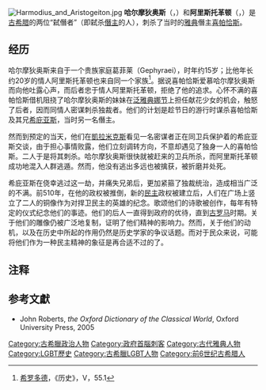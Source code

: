 [[File:Harmodius_and_Aristogeiton.jpg|thumb]]
'''哈尔摩狄奥斯'''（{{lang|el|Ἁρμόδιος}}，{{bd|前530年||前514年|}}）和'''阿里斯托革顿'''（{{lang|el|Ἀριστογείτων}}，{{bd|前550年||前514年|}}）是[[古希腊|古希腊]]的两位“弑僭者”（即弑杀[[僭主|僭主]]的人），刺杀了当时的[[雅典|雅典]]僭主[[喜帕恰斯_(庇西特拉图之子)|喜帕恰斯]]。

==经历==
哈尔摩狄奥斯来自于一个贵族家庭葛菲莱（Gephyraei），时年约15岁；比他年长约20岁的情人阿里斯托革顿也来自同一个家族<ref>[[希罗多德|希罗多德]]，《历史》，V，55.1</ref>。据说喜帕恰斯爱慕哈尔摩狄奥斯而向他吐露心声，而后者忠于情人阿里斯托革顿，拒绝了他的追求。心怀不满的喜帕恰斯借机阻挠了哈尔摩狄奥斯的妹妹在[[泛雅典娜节|泛雅典娜节]]上担任献花少女的机会，触怒了后者，因而同情人密谋刺杀独裁者。他们的计划是趁节日的游行时谋杀喜帕恰斯及其兄[[希庇亚斯_(庇西特拉图)|希庇亚斯]]，当时另一名僭主。

然而到预定的当天，他们在[[凱拉米克斯|凱拉米克斯]]看见一名密谋者正在同卫兵保护着的希庇亚斯交谈，由于担心事情败露，他们立刻调转方向，不意却遇见了独身一人的喜帕恰斯。二人于是将其刺杀。哈尔摩狄奥斯很快就被赶来的卫兵所杀，而阿里斯托革顿成功地混入人群逃遁。然而，他没有逃出多远也被擒获，被折磨并处死。

希庇亚斯在侥幸逃过这一劫，并痛失兄弟后，更加紧箍了独裁统治，造成相当广泛的不满。前510年，在他的政权被推倒，新的[[雅典式民主|民主]]政权被建立后，人们在广场上竖立了二人的铜像作为对捍卫民主的英雄的纪念。歌颂他们的诗歌被创作，每年有特定的仪式纪念他们的事迹。他们的后人一直得到政府的优待，直到[[古罗马|古罗马]]时期。关于他们的雕像仍被广泛地复制，证明了他们精神的影响力。然而，关于他们的动机，以及在历史中所起的作用仍然是历史学家的争议话题。而对于民众来说，可能将他们作为一种民主精神的象征是再合适不过的了。

== 注释 ==
<references/>

== 参考文獻 ==
* John Roberts, ''the Oxford Dictionary of the Classical World'', Oxford University Press, 2005

{{DEFAULTSORT:Ἁρμόδιος}}

[[Category:古希臘政治人物|Category:古希臘政治人物]]
[[Category:政府首腦刺客|Category:政府首腦刺客]]
[[Category:古代雅典人物|Category:古代雅典人物]]
[[Category:LGBT歷史|Category:LGBT歷史]]
[[Category:古希臘LGBT人物|Category:古希臘LGBT人物]]
[[Category:前6世纪古希腊人|Category:前6世纪古希腊人]]